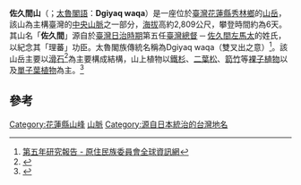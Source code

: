 {{Infobox Mountain
| table_width =
| Name             = 佐久間山
| other_name       = {{lang|ja|佐久間山 / さくまやま}}</small><br><small>Sakuma Yama
| native_name      =  
| Elevation        = 2,809公尺/米
| elevation_ref =
| Location         = {{TWN}} [[花蓮縣|花蓮縣]] [[秀林鄉|秀林鄉]]
| Range            = [[臺灣山脈|臺灣山脈]]
| Grid_ref_UK      = 
| Grid_ref_Ireland = 
| Coordinates      = <!--座標（如果不使用latd、longd）-->
| coordinates_ref  = 
| Topographic map  = <!--地形圖-->
| Type             = <!--類別-->
| Age              = <!--年齡-->
| Volcanic_Arc/Belt= 
| Last eruption    = <!--最近噴發-->
| First ascent     = {{flagicon|JPN}} [[臺灣日治時期|日治時期]] 1920年代<br>{{flagicon|TWN}} [[臺灣戰後時期|戰後時期]] 1980年7月
| Easiest route    = 由[[奇萊山|奇萊山]]東稜方面攀登
| pushpin_map = Taiwan
| pushpin_map_caption = 佐久間山的位置
| latd=24 |latm=08 |lats=41 |latNS=N
| longd=121 |longm=26 |longs=36 |longEW=E
}}
'''佐久間山'''（{{lang-ja|'''佐久間山 / さくまやま'''}}；[[德路固語|太魯閣語]]：'''Dgiyaq waqa'''）是一座位於[[臺灣|臺灣]][[花蓮縣|花蓮縣]][[秀林鄉|秀林鄉]]的[[山岳|山岳]]，該山為主構臺灣的[[中央山脈|中央山脈]]之一部分，[[海拔|海拔]]高約2,809公尺，攀登時間約為6天。其山名「'''佐久間'''」源自於[[臺灣日治時期|臺灣日治時期]]第五任[[臺灣總督|臺灣總督]] ─ [[佐久間左馬太|佐久間左馬太]]的姓氏，以紀念其「理蕃」功臣。太魯閣族傳統名稱為Dgiyaq waqa（雙叉出之意）<ref>[https://www.apc.gov.tw/portal/getfile?source=2D838540F5D6F659FAFB9859EF31AC3B381A272F479D65D98D902DFAAFC2E154CC339EA879B221BBD463960667CE27715DCDD69C2E2108DB3B91B9DF71659F0C&filename=60ADD87B0F39AFF217995E6148F019F30DD4F0812ECBE10B240019D751653BB1D0636733C6861689 第五年研究報告 - 原住民族委員會全球資訊網] </ref>。該山岳主要以[[滑石|滑石]]<ref>{{Cite web |url=http://taiwanpedia.culture.tw/web/fprint?ID=9513 |title=中華民國文化部 臺灣百科大全書 ─ 滑石 |accessdate=2013-12-09 |archive-date=2013-12-13 |archive-url=https://web.archive.org/web/20131213221145/http://taiwanpedia.culture.tw/web/fprint?ID=9513 |dead-url=no }}</ref>為主要構成結構，山上植物以[[鐵杉|鐵杉]]、[[松|二葉松]]、[[箭竹|箭竹]]等[[裸子植物|裸子植物]]以及[[單子葉植物|單子葉植物]]為主。<ref>{{Cite web |url=http://www.twmount.com.tw/content/Content-Detail.aspx?seri=3417&issue=101 |title=臺灣百名山 ─ 佐久間山 |accessdate=2013-12-09 |archive-date=2013-12-13 |archive-url=https://web.archive.org/web/20131213020438/http://www.twmount.com.tw/content/Content-Detail.aspx?seri=3417&issue=101 |dead-url=no }}</ref>

==參考==
{{reflist}}

{{台灣地理小作品}}

[[Category:花蓮縣山峰|Category:花蓮縣山峰]]
[[Category:秀林鄉地理|山脈]]
[[Category:源自日本統治的台灣地名|Category:源自日本統治的台灣地名]]
